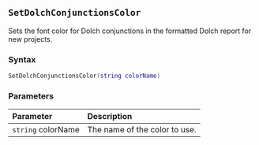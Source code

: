 ::: {.minipage data-latex="{\textwidth}"}
## `SetDolchConjunctionsColor`

Sets the font color for Dolch conjunctions in the formatted Dolch report for new projects.

### Syntax {-}

``` .lua
SetDolchConjunctionsColor(string colorName)
```

### Parameters {-}

**Parameter** | **Description**
| :-- | :-- |
| `string` colorName | The name of the color to use. |
:::
